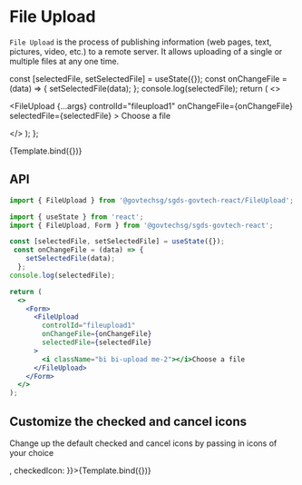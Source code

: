 
<Meta
  title="Components/File Upload"
  component={FileUpload}
/>

# File Upload

`File Upload` is the process of publishing information (web pages, text, pictures, video, etc.) to a remote server. It allows uploading of a single or multiple files at any one time.

  const [selectedFile, setSelectedFile] = useState({});
  const onChangeFile = (data) => {
    setSelectedFile(data);
  };
  console.log(selectedFile);
  return (
    <>
      <Form>
        <FileUpload
          {...args}
          controlId="fileupload1"
          onChangeFile={onChangeFile}
          selectedFile={selectedFile}
        >
          <i className="bi bi-upload me-2"></i>Choose a file
        </FileUpload>
      </Form>
    </>
  );
};

<Canvas>
  <Story name="Default">{Template.bind({})}</Story>
</Canvas>

## API

```jsx
import { FileUpload } from '@govtechsg/sgds-govtech-react/FileUpload'; 
```

<ArgsTable story="Default" />

```jsx
import { useState } from 'react';
import { FileUpload, Form } from '@govtechsg/sgds-govtech-react';

const [selectedFile, setSelectedFile] = useState({});
 const onChangeFile = (data) => {
    setSelectedFile(data);
  };
console.log(selectedFile);

return (
  <>
    <Form>
      <FileUpload
        controlId="fileupload1"
        onChangeFile={onChangeFile}
        selectedFile={selectedFile}
      >
        <i className="bi bi-upload me-2"></i>Choose a file
      </FileUpload>
    </Form>
  </>
);
```
## Customize the checked and cancel icons 

Change up the default checked and cancel icons by passing in icons of your choice 


<Canvas>
  <Story name="Custom Icons" args={{cancelIcon: <i className="bi bi-x-octagon"></i>, checkedIcon: <i className="bi bi-check2-circle"></i>}}>{Template.bind({})}</Story>
</Canvas>